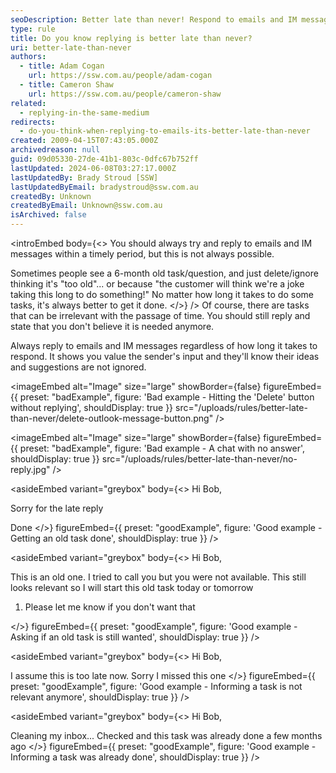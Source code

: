 ```yaml
---
seoDescription: Better late than never! Respond to emails and IM messages, no matter how long it takes, to show you value the sender's input and ideas.
type: rule
title: Do you know replying is better late than never?
uri: better-late-than-never
authors:
  - title: Adam Cogan
    url: https://ssw.com.au/people/adam-cogan
  - title: Cameron Shaw
    url: https://ssw.com.au/people/cameron-shaw
related:
  - replying-in-the-same-medium
redirects:
  - do-you-think-when-replying-to-emails-its-better-late-than-never
created: 2009-04-15T07:43:05.000Z
archivedreason: null
guid: 09d05330-27de-41b1-803c-0dfc67b752ff
lastUpdated: 2024-06-08T03:27:17.000Z
lastUpdatedBy: Brady Stroud [SSW]
lastUpdatedByEmail: bradystroud@ssw.com.au
createdBy: Unknown
createdByEmail: Unknown@ssw.com.au
isArchived: false
---
```


<introEmbed
  body={<>
You should always try and reply to emails and IM messages within a timely period, but this is not always possible.

Sometimes people see a 6-month old task/question, and just delete/ignore thinking it's "too old"... or because "the customer will think we're a joke taking this long to do something!" No matter how long it takes to do some tasks, it's always better to get it done.
  </>}
/>
Of course, there are tasks that can be irrelevant with the passage of time. You should still reply and state that you don't believe it is needed anymore.

Always reply to emails and IM messages regardless of how long it takes to respond. It shows you value the sender's input and they'll know their ideas and suggestions are not ignored.

<imageEmbed
  alt="Image"
  size="large"
  showBorder={false}
  figureEmbed={{
    preset: "badExample",
    figure: 'Bad example - Hitting the \'Delete\' button without replying',
    shouldDisplay: true
  }}
  src="/uploads/rules/better-late-than-never/delete-outlook-message-button.png"
/>

<imageEmbed
  alt="Image"
  size="large"
  showBorder={false}
  figureEmbed={{
    preset: "badExample",
    figure: 'Bad example - A chat with no answer',
    shouldDisplay: true
  }}
  src="/uploads/rules/better-late-than-never/no-reply.jpg"
/>

<asideEmbed
  variant="greybox"
  body={<>
    Hi Bob,

Sorry for the late reply

Done
  </>}
  figureEmbed={{
    preset: "goodExample",
    figure: 'Good example - Getting an old task done',
    shouldDisplay: true
  }}
/>

<asideEmbed
  variant="greybox"
  body={<>
    Hi Bob,

This is an old one. I tried to call you but you were not available. This still looks relevant so I will start this old task today or tomorrow

1. Please let me know if you don't want that

  </>}
  figureEmbed={{
    preset: "goodExample",
    figure: 'Good example - Asking if an old task is still wanted',
    shouldDisplay: true
  }}
/>

<asideEmbed
  variant="greybox"
  body={<>
    Hi Bob,

I assume this is too late now. Sorry I missed this one
  </>}
  figureEmbed={{
    preset: "goodExample",
    figure: 'Good example - Informing a task is not relevant anymore',
    shouldDisplay: true
  }}
/>

<asideEmbed
  variant="greybox"
  body={<>
    Hi Bob,

Cleaning my inbox...
Checked and this task was already done a few months ago
  </>}
  figureEmbed={{
    preset: "goodExample",
    figure: 'Good example - Informing a task was already done',
    shouldDisplay: true
  }}
/>
